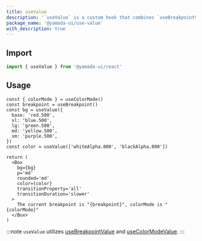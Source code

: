```yaml
---
title: useValue
description: '`useValue` is a custom hook that combines `useBreakpointValue` and `useColorModeValue`.'
package_name: '@yamada-ui/use-value'
with_description: true
---
```


## Import

```ts
import { useValue } from '@yamada-ui/react'
```

## Usage

```tsx functional=true
const { colorMode } = useColorMode()
const breakpoint = useBreakpoint()
const bg = useValue({
  base: 'red.500',
  xl: 'blue.500',
  lg: 'green.500',
  md: 'yellow.500',
  sm: 'purple.500',
})
const color = useValue(['whiteAlpha.800', 'blackAlpha.800'])

return (
  <Box
    bg={bg}
    p='md'
    rounded='md'
    color={color}
    transitionProperty='all'
    transitionDuration='slower'
  >
    The current breakpoint is "{breakpoint}", colorMode is "{colorMode}"
  </Box>
)
```

:::note
`useValue` utilizes [useBreakpointValue](/hooks/use-breakpoint-value) and [useColorModeValue](/hooks/use-color-mode-value).
:::
